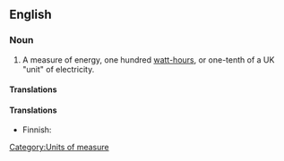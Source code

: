 ==English==

===Noun===
{{en-noun|sg=[[hectowatt]]-[[hour]]}}

# {{physics}} A measure of energy, one hundred [[watt-hour]]s, or one-tenth of a UK "unit" of electricity.

====Translations====
{{trans-top|measure of energy}}
{{trans-mid}}
{{trans-bottom}}

====Translations====
{{trans-top|}}
* Finnish: {{t|fi|hehtowattitunti}}
{{trans-mid}}
{{trans-bottom}}

[[Category:Units of measure]]